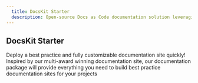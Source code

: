 ```yaml
---
  title: DocsKit Starter
  description: Open-source Docs as Code documentation solution leveraging platformOS, a git workflow, and a static site generator
---
```


<Hero />

## DocsKit Starter

Deploy a best practice and fully customizable documentation site quickly! Inspired by our multi-award winning documentation site, our documentation package will provide everything you need to build best practice documentation sites for your projects
